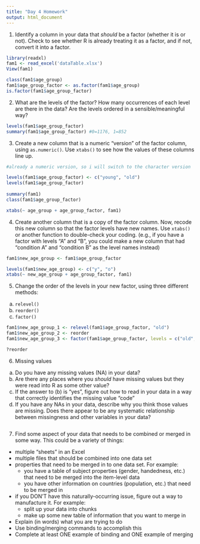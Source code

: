 ```yaml
---
title: "Day 4 Homework"
output: html_document
---
```



1. Identify a column in your data that *should* be a factor (whether it is or not). Check to see whether R is already treating it as a factor, and if not, convert it into a factor.

```r
library(readxl)
fam1 <- read_excel('dataTable.xlsx')
View(fam1)

class(fam1$age_group)
fam1$age_group_factor <- as.factor(fam1$age_group)
is.factor(fam1$age_group_factor)

```


2. What are the levels of the factor? How many occurrences of each level are there in the data? Are the levels ordered in a sensible/meaningful way?
   
```r
levels(fam1$age_group_factor)
summary(fam1$age_group_factor) #0=1176, 1=852
```


3. Create a new column that is a numeric "version" of the factor column, using `as.numeric()`. Use `xtabs()` to see how the values of these columns line up.

```r
#already a numeric version, so i will switch to the character version

levels(fam1$age_group_factor) <- c("young", "old")
levels(fam1$age_group_factor)
 
summary(fam1)
class(fam1$age_group_factor)

xtabs(~ age_group + age_group_factor, fam1)
```


4. Create another column that is a copy of the factor column. Now, recode this new column so that the factor levels have new names. Use `xtabs()` or another function to double-check your coding.
  (e.g., if you have a factor with levels "A" and "B", you could make a new column that had "condition A" and "condition B" as the level names instead)

```r
fam1$new_age_group <- fam1$age_group_factor

levels(fam1$new_age_group) <- c("y", "o")
xtabs(~ new_age_group + age_group_factor, fam1)

```


5. Change the order of the levels in your new factor, using three different methods:
  a. `relevel()`
  b. `reorder()`
  c. `factor()`

```r
fam1$new_age_group_1 <- relevel(fam1$age_group_factor, "old")
fam1$new_age_group_2 <- reorder
fam1$new_age_group_3 <- factor(fam1$age_group_factor, levels = c("old", "young"))

?reorder
```


6. Missing values
  a. Do you have any missing values (NA) in your data?
  b. Are there any places where you *should* have missing values but they were read into R as some other value?
  c. If the answer to (b) is "yes", figure out how to read in your data in a way that correctly identifies the missing value "code"
  d. If you have any NAs in your data, describe why you think those values are missing. Does there appear to be any systematic relationship between missingness and other variables in your data?

```r


```


7. Find some aspect of your data that needs to be combined or merged in some way.  This could be a variety of things:
  - multiple "sheets" in an Excel
  - multiple files that should be combined into one data set
  - properties that need to be merged in to one data set. For example:
    - you have a table of subject properties (gender, handedness, etc.) that need to be merged into the item-level data
    - you have other information on countries (population, etc.) that need to be merged in
  - if you DON'T have this naturally-occurring issue, figure out a way to manufacture it. For example:
    - split up your data into chunks
    - make up some new table of information that you want to merge in
  - Explain (in words) what you are trying to do
  - Use binding/merging commands to accomplish this
  - Complete at least ONE example of binding and ONE example of merging

```r


```
